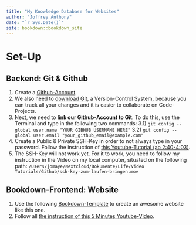```yaml
--- 
title: "My Knowledge Database for Websites"
author: "Joffrey Anthony"
date: "`r Sys.Date()`"
site: bookdown::bookdown_site
---
```


# Set-Up 

## Backend: Git & Github

1) Create a [Github-Account](https://github.com).
2) We also need to [download Git](https://git-scm.com/download), a Version-Control System, because you can track all your changes and it is easier to collaborate on Code-Projects.
3) Next, we need to **link our Github-Account to Git**. To do this, use the Terminal and type in the following two commands: 
  3.1) `git config --global user.name "YOUR GIBHUB USERNAME HERE"`
  3.2) `git config --global user.email "your_github_email@example.com"`
4) Create a Public & Private SSH-Key in order to not always type in your password. Follow the instruction of [this Youtube-Tutorial (ab 2:40-4:03)](https://www.youtube.com/watch?v=HfTXHrWMGVY&t=2m40s).
5) The SSH-Key will not work yet. For it to work, you need to follow my instruction in the Video on my local computer, situated on the following path: `/Users/jomaye/Nextcloud/Dokumente/Life/Video Tutorials/Github/ssh-key-zum-laufen-bringen.mov`

## Bookdown-Frontend: Website

1) Use the following [Bookdown-Template](https://github.com/jtr13/bookdown-template) to create an awesome website like this one.
2) Follow all [the instruction of this 5 Minutes Youtube-Video](https://www.youtube.com/watch?v=m5D-yoH416Y).
